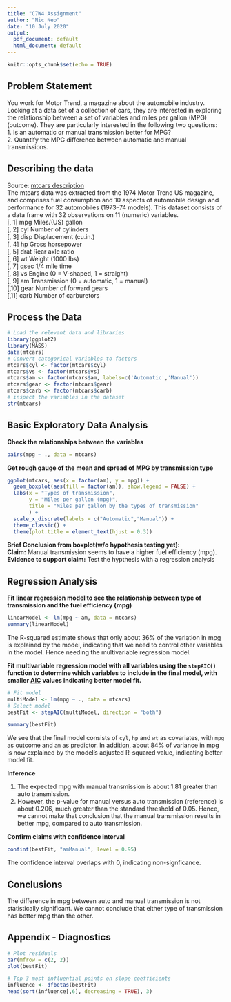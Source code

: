 ```yaml
---
title: "C7W4 Assignment"
author: "Nic Neo"
date: "10 July 2020"
output:
  pdf_document: default
  html_document: default
---
```


```r
knitr::opts_chunk$set(echo = TRUE)
```

## Problem Statement
You work for Motor Trend, a magazine about the automobile industry. Looking at a data set of a collection of cars, they are interested in exploring the relationship between a set of variables and miles per gallon (MPG) (outcome). They are particularly interested in the following two questions:  
  1. Is an automatic or manual transmission better for MPG?  
  2. Quantify the MPG difference between automatic and manual transmissions. 

## Describing the data
Source: [mtcars description](https://stat.ethz.ch/R-manual/R-devel/library/datasets/html/mtcars.html)  
The mtcars data was extracted from the 1974 Motor Trend US magazine, and comprises fuel consumption and 10 aspects of automobile design and performance for 32 automobiles (1973–74 models). This dataset consists of a data frame with 32 observations on 11 (numeric) variables.  
[, 1]	mpg	Miles/(US) gallon  
[, 2]	cyl	Number of cylinders  
[, 3]	disp	Displacement (cu.in.)  
[, 4]	hp	Gross horsepower  
[, 5]	drat	Rear axle ratio  
[, 6]	wt	Weight (1000 lbs)  
[, 7]	qsec	1/4 mile time  
[, 8]	vs	Engine (0 = V-shaped, 1 = straight)  
[, 9]	am	Transmission (0 = automatic, 1 = manual)  
[,10]	gear	Number of forward gears  
[,11]	carb	Number of carburetors  

## Process the Data
```r
# Load the relevant data and libraries
library(ggplot2)
library(MASS)
data(mtcars)
# Convert categorical variables to factors 
mtcars$cyl <- factor(mtcars$cyl)
mtcars$vs <- factor(mtcars$vs)
mtcars$am <- factor(mtcars$am, labels=c('Automatic','Manual'))
mtcars$gear <- factor(mtcars$gear)
mtcars$carb <- factor(mtcars$carb)
# inspect the variables in the dataset
str(mtcars)
```

## Basic Exploratory Data Analysis

**Check the relationships between the variables**
```r
pairs(mpg ~ ., data = mtcars)
```

**Get rough gauge of the mean and spread of MPG by transmission type**
```r
ggplot(mtcars, aes(x = factor(am), y = mpg)) + 
  geom_boxplot(aes(fill = factor(am)), show.legend = FALSE) +
  labs(x = "Types of transmission", 
       y = "Miles per gallon (mpg)", 
       title = "Miles per gallon by the types of transmission"
       ) +
  scale_x_discrete(labels = c("Automatic","Manual")) +
  theme_classic() + 
  theme(plot.title = element_text(hjust = 0.3))
```

**Brief Conclusion from boxplot(w/o hypothesis testing yet):**  
**Claim:** Manual transmission seems to have a higher fuel efficiency (mpg).  
**Evidence to support claim:** Test the hypthesis with a regression analysis

## Regression Analysis

**Fit linear regression model to see the relationship between type of transmission and the fuel efficiency (mpg)**
```r
linearModel <- lm(mpg ~ am, data = mtcars)
summary(linearModel)
```
The R-squared estimate shows that only about 36% of the variation in mpg is explained by the model, indicating that we need to control other variables in the model. Hence needing the multivariable regression model.

**Fit multivariable regression model with all variables using the `stepAIC()` function to determine which variables to include in the final model, with smaller [AIC](https://en.wikipedia.org/wiki/Akaike_information_criterion) values indicating better model fit.**
```r
# Fit model
multiModel <- lm(mpg ~ ., data = mtcars)
# Select model
bestFit <- stepAIC(multiModel, direction = "both")
```
```r
summary(bestFit)
```

We see that the final model consists of `cyl`, `hp` and `wt` as covariates, with `mpg` as outcome and `am` as predictor. In addition, about 84% of variance in mpg is now explained by the model's adjusted R-squared value, indicating better model fit. 

**Inference**

1. The expected mpg with manual transmission is about 1.81 greater than auto transmission.  
2. However, the p-value for manual versus auto transmission (reference) is about 0.206, much greater than the standard threshold of 0.05. Hence, we cannot make that conclusion that the manual transmission results in better mpg, compared to auto transmission.  


**Confirm claims with confidence interval** 
```r
confint(bestFit, "amManual", level = 0.95)
```
The confidence interval overlaps with 0, indicating non-signficance.  

## Conclusions
The difference in mpg between auto and manual transmission is not statistically significant. We cannot conclude that either type of transmission has better mpg than the other.  

## Appendix - Diagnostics
```r
# Plot residuals
par(mfrow = c(2, 2))
plot(bestFit)
```
```r
# Top 3 most influential points on slope coefficients 
influence <- dfbetas(bestFit)
head(sort(influence[,6], decreasing = TRUE), 3)
```